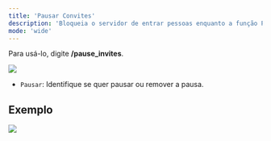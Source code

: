 ```yaml
---
title: 'Pausar Convites'
description: 'Bloqueia o servidor de entrar pessoas enquanto a função Pausar Convites estiver ativada'
mode: 'wide'
---
```


Para usá-lo, digite **/pause_invites**.

<img
  src="https://i.imgur.com/Dc23MJZ.png"
  className="mx-auto"
/>

- `Pausar`: Identifique se quer pausar ou remover a pausa.

## Exemplo

<img
  src="https://i.imgur.com/JLNn88r.png"
  className="mx-auto"
/>